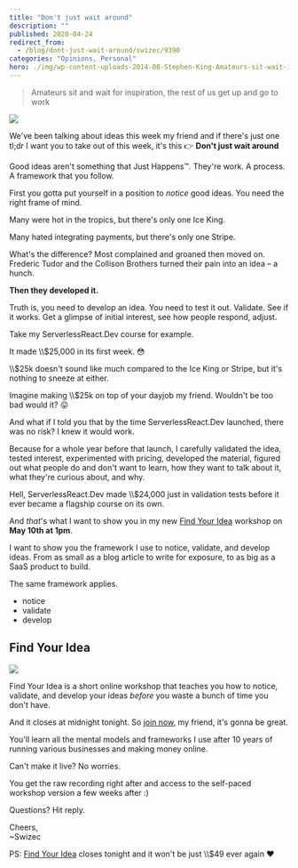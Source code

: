 ```yaml
---
title: "Don't just wait around"
description: ""
published: 2020-04-24
redirect_from:
  - /blog/dont-just-wait-around/swizec/9390
categories: "Opinions, Personal"
hero: ./img/wp-content-uploads-2014-08-Stephen-King-Amateurs-sit-wait-inspiration-rest-us-get-up-go-work.png
---
```


> Amateurs sit and wait for inspiration, the rest of us get up and go to work

![](./img/wp-content-uploads-2014-08-Stephen-King-Amateurs-sit-wait-inspiration-rest-us-get-up-go-work.png)

We've been talking about ideas this week my friend and if there's just one tl;dr I want you to take out of this week, it's this 👉 **Don't just wait around**

Good ideas aren't something that Just Happens™. They're work. A process. A framework that you follow.

First you gotta put yourself in a position to _notice_ good ideas. You need the right frame of mind.

Many were hot in the tropics, but there's only one Ice King.

Many hated integrating payments, but there's only one Stripe.

What's the difference? Most complained and groaned then moved on. Frederic Tudor and the Collison Brothers turned their pain into an idea – a hunch.

**Then they developed it.**

Truth is, you need to develop an idea. You need to test it out. Validate. See if it works. Get a glimpse of initial interest, see how people respond, adjust.

Take my ServerlessReact.Dev course for example.

It made \\\\\$25,000 in its first week. 😳

\\\\\$25k doesn't sound like much compared to the Ice King or Stripe, but it's nothing to sneeze at either.

Imagine making \\\\\$25k on top of your dayjob my friend. Wouldn't be too bad would it? 😛

And what if I told you that by the time ServerlessReact.Dev launched, there was no risk? I knew it would work.

Because for a whole year before that launch, I carefully validated the idea, tested interest, experimented with pricing, developed the material, figured out what people do and don't want to learn, how they want to talk about it, what they're curious about, and why.

Hell, ServerlessReact.Dev made \\\\\$24,000 just in validation tests before it ever became a flagship course on its own.

And _that_'s what I want to show you in my new [Find Your Idea](https://gum.co/fKfYf) workshop on **May 10th at 1pm**.

I want to show you the framework I use to notice, validate, and develop ideas. From as small as a blog article to write for exposure, to as big as a SaaS product to build.

The same framework applies.

- notice
- validate
- develop

## Find Your Idea

[![](./img/HQpmAbo.png)](https://gum.co/fKfYf)

Find Your Idea is a short online workshop that teaches you how to notice, validate, and develop your ideas _before_ you waste a bunch of time you don't have.

And it closes at midnight tonight. So [join now](https://gum.co/fKfYf), my friend, it's gonna be great.

You'll learn all the mental models and frameworks I use after 10 years of running various businesses and making money online.

Can't make it live? No worries.

You get the raw recording right after and access to the self-paced workshop version a few weeks after :)

Questions? Hit reply.

Cheers,  
~Swizec

PS: [Find Your Idea](https://gum.co/fKfYf) closes tonight and it won't be just \\\\\$49 ever again ❤️
